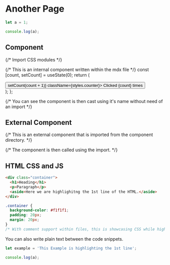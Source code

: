 # Another Page

```js filename="demo.js" {3} copy
let a = 1;

console.log(a);
```

## Component


{/* Import CSS modules */}

{/* This is an internal component written within the mdx file */}
const [count, setCount] = useState(0);
return (

<div>
  <button onClick={() => setCount(count + 1)} className={styles.counter}>
    Clicked {count} times
  </button>
</div>
); };

{/* You can see the component is then cast using it's name without need of an import */}

<Counter />

## External Component

{/* This is an external component that is imported from the component directory. */}

{/* The component is then called using the import. */}

<Counters />

## HTML CSS and JS

```html filename="demo.html" {1} copy
<div class="container">
  <h1>Heading</h1>
  <p>Paragraph</p>
  <aside>Here we are highlighitng the 1st line of the HTML.</aside>
</div>
```

```css filename="demo.css" {2} copy
.container {
  background-color: #f1f1f1;
  padding: 20px;
  margin: 20px;
}
/* With comment support within files, this is showcasing CSS while highlighting the 2nd line. */
```

You can also write plain text between the code snippets.

```js filename="demo.js" {1} copy
let example = 'This Example is highlighting the 1st line';

console.log(a);
```
